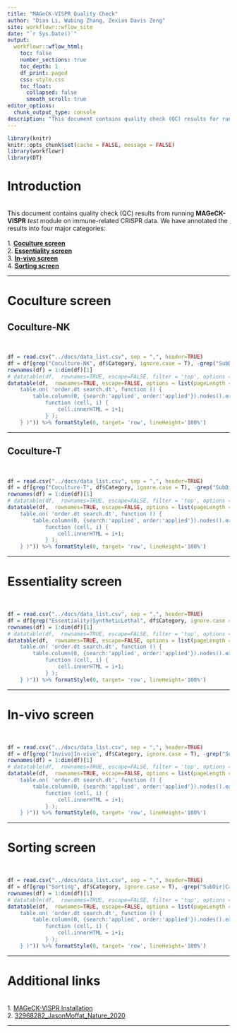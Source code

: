 ```yaml
---
title: "MAGeCK-VISPR Quality Check"
author: "Dian Li, Wubing Zhang, Zexian Davis Zeng"
site: workflowr::wflow_site
date: "`r Sys.Date()`"
output: 
  workflowr::wflow_html:
    toc: false
    number_sections: true
    toc_depth: 1
    df_print: paged
    css: style.css
    toc_float:
      collapsed: false
      smooth_scroll: true
editor_options:
  chunk_output_type: console
description: "This document contains quality check (QC) results for running MAGeCK-VISPR 'test' module on CRISPR data."
---
```


```r
library(knitr)
knitr::opts_chunk$set(cache = FALSE, message = FALSE)
library(workflowr)
library(DT)
```

# **Introduction**

<br />
This document contains quality check (QC) results from running **MAGeCK-VISPR** _test_ module on immune-related CRISPR data. We have annotated the results into four major categories: <br />
<br />
1. <a href="01-coculture.html">**Coculture screen**</a><br />
2. <a href="02-essentiality.html">**Essentiality screen**</a><br />
3. <a href="03-invivo.html">**In-vivo screen**</a><br />
4. <a href="04-sorting.html">**Sorting screen**</a><br />

---

# **Coculture screen**

## **Coculture-NK**

<br />
```r
df = read.csv("../docs/data_list.csv", sep = ",", header=TRUE)
df = df[grep("Coculture-NK", df$Category, ignore.case = T), -grep("SubDir|Category", colnames(df), ignore.case = T)]
rownames(df) = 1:dim(df)[1]
# datatable(df,  rownames=TRUE, escape=FALSE, filter = 'top', options = list(pageLength = 25, autoWidth = TRUE))
datatable(df,  rownames=TRUE, escape=FALSE, options = list(pageLength = 50, autoWidth = TRUE), callback = JS("
    table.on( 'order.dt search.dt', function () {
        table.column(0, {search:'applied', order:'applied'}).nodes().each( 
            function (cell, i) {
                cell.innerHTML = i+1;
            } );
    } )")) %>% formatStyle(0, target= 'row', lineHeight='100%')
```

---

## **Coculture-T**

<br />
```r
df = read.csv("../docs/data_list.csv", sep = ",", header=TRUE)
df = df[grep("Coculture-T", df$Category, ignore.case = T), -grep("SubDir|Category", colnames(df), ignore.case = T)]
rownames(df) = 1:dim(df)[1]
# datatable(df,  rownames=TRUE, escape=FALSE, filter = 'top', options = list(pageLength = 25, autoWidth = TRUE))
datatable(df,  rownames=TRUE, escape=FALSE, options = list(pageLength = 50, autoWidth = TRUE), callback = JS("
    table.on( 'order.dt search.dt', function () {
        table.column(0, {search:'applied', order:'applied'}).nodes().each( 
            function (cell, i) {
                cell.innerHTML = i+1;
            } );
    } )")) %>% formatStyle(0, target= 'row', lineHeight='100%')
```

---

# **Essentiality screen**

<br />
```r
df = read.csv("../docs/data_list.csv", sep = ",", header=TRUE)
df = df[grep("Essentiality|SyntheticLethal", df$Category, ignore.case = T), -grep("SubDir|Category", colnames(df), ignore.case = T)]
rownames(df) = 1:dim(df)[1]
# datatable(df,  rownames=TRUE, escape=FALSE, filter = 'top', options = list(pageLength = 25, autoWidth = TRUE))
datatable(df,  rownames=TRUE, escape=FALSE, options = list(pageLength = 50, autoWidth = TRUE), callback = JS("
    table.on( 'order.dt search.dt', function () {
        table.column(0, {search:'applied', order:'applied'}).nodes().each( 
            function (cell, i) {
                cell.innerHTML = i+1;
            } );
    } )")) %>% formatStyle(0, target= 'row', lineHeight='100%')
```

---

# **In-vivo screen**

<br />
```r
df = read.csv("../docs/data_list.csv", sep = ",", header=TRUE)
df = df[grep("Invivo|In-vivo", df$Category, ignore.case = T), -grep("SubDir|Category", colnames(df), ignore.case = T)]
rownames(df) = 1:dim(df)[1]
# datatable(df,  rownames=TRUE, escape=FALSE, filter = 'top', options = list(pageLength = 25, autoWidth = TRUE))
datatable(df,  rownames=TRUE, escape=FALSE, options = list(pageLength = 50, autoWidth = TRUE), callback = JS("
    table.on( 'order.dt search.dt', function () {
        table.column(0, {search:'applied', order:'applied'}).nodes().each( 
            function (cell, i) {
                cell.innerHTML = i+1;
            } );
    } )")) %>% formatStyle(0, target= 'row', lineHeight='100%')
```

---

# **Sorting screen**

<br />
```r
df = read.csv("../docs/data_list.csv", sep = ",", header=TRUE)
df = df[grep("Sorting", df$Category, ignore.case = T), -grep("SubDir|Category", colnames(df), ignore.case = T)]
rownames(df) = 1:dim(df)[1]
# datatable(df,  rownames=TRUE, escape=FALSE, filter = 'top', options = list(pageLength = 25, autoWidth = TRUE))
datatable(df,  rownames=TRUE, escape=FALSE, options = list(pageLength = 50, autoWidth = TRUE), callback = JS("
    table.on( 'order.dt search.dt', function () {
        table.column(0, {search:'applied', order:'applied'}).nodes().each( 
            function (cell, i) {
                cell.innerHTML = i+1;
            } );
    } )")) %>% formatStyle(0, target= 'row', lineHeight='100%')
```

---

# **Additional links**

<br />
1. <a href="https://bitbucket.org/liulab/mageck-vispr/src/master/">MAGeCK-VISPR Installation</a><br />
2. <a href="https://builderpie.github.io/run_MAGeCK-VISPR/32968282_JasonMoffat_Nature_2020.html">32968282_JasonMoffat_Nature_2020</a><br />

---
